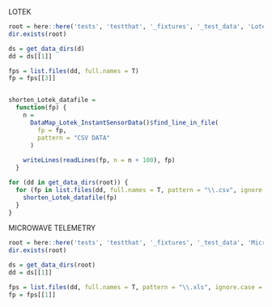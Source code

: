 LOTEK
```r
root = here::here('tests', 'testthat', '_fixtures', '_test_data', 'Lotek', 'LTD 1000.1100.1250')
dir.exists(root)

ds = get_data_dirs(d)
dd = ds[[1]]

fps = list.files(dd, full.names = T)
fp = fps[[3]]


shorten_Lotek_datafile =
  function(fp) {
    n =
      DataMap_Lotek_InstantSensorData()$find_line_in_file(
        fp = fp,
        pattern = "CSV DATA"
      )
    
    writeLines(readLines(fp, n = n + 100), fp)
  }

for (dd in get_data_dirs(root)) {
  for (fp in list.files(dd, full.names = T, pattern = "\\.csv", ignore.case = T)) {
    shorten_Lotek_datafile(fp)
  }
}
```


MICROWAVE TELEMETRY
```r
root = here::here('tests', 'testthat', '_fixtures', '_test_data', 'Microwave Telemetry', 'X-Tag')
dir.exists(root)

ds = get_data_dirs(root)
dd = ds[[1]]

fps = list.files(dd, full.names = T, pattern = "\\.xls", ignore.case = F)
fp = fps[[1]]


```

